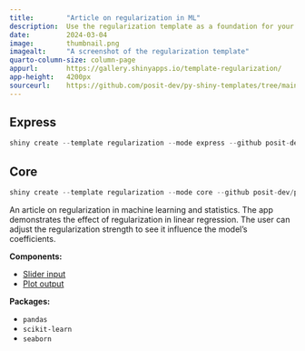 ```yaml
---
title:        "Article on regularization in ML"
description:  Use the regularization template as a foundation for your next Shiny app.
date:         2024-03-04
image:        thumbnail.png
imagealt:     "A screenshot of the regularization template"
quarto-column-size: column-page
appurl:       https://gallery.shinyapps.io/template-regularization/
app-height:   4200px
sourceurl:    https://github.com/posit-dev/py-shiny-templates/tree/main/regularization
---
```


::: {.panel-tabset .shiny-mode-tabset  group="shiny-app-mode"}
## Express
``` python
shiny create --template regularization --mode express --github posit-dev/py-shiny-templates
```
## Core
``` python
shiny create --template regularization --mode core --github posit-dev/py-shiny-templates
```
:::


An article on regularization in machine learning and statistics.
The app demonstrates the effect of regularization in linear regression.
The user can adjust the regularization strength to see it influence the model's coefficients.


:::: {.grid .tags}
::: {.g-col-6}

**Components:**

* [Slider input](/components/inputs/slider-range/index.qmd)
* [Plot output](/components/outputs/plot-seaborn/index.qmd)

:::
::: {.g-col-6}

**Packages:**

* `pandas`
* `scikit-learn`
* `seaborn`

:::
::::
